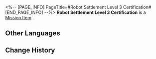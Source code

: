 <%-- [PAGE_INFO]
PageTitle=#Robot Settlement Level 3 Certification#
[END_PAGE_INFO] --%>
{{Item Infobox
|id          = 140036
|image       = Item Robot Settlement Level 3 Certification.png
|type        = Mission Item
|invCategory = Missions
|rarity      = 3
|effect      = 
|description = Level-3 certification for opening the entrance of the Robot Settlement. Only those who have obtained all three certification levels can gain permission to open the door.
}}
{{Description|''"Hey, ow! Ow, ow, ow... Can't this robot be more gentle with a pretty girl's hand?"''}}
'''Robot Settlement Level 3 Certification''' is a [[Mission Item]].

==Other Languages==
{{Other Languages
|en   = Robot Settlement Level 3 Certification
|zhs  = 机械聚落认证：3级
|zht  = 機械聚落認證：3級
|ja   = 機械集落認証：レベル3
|ko   = 기계 부락 인증: 3급
|es   = Certificación de nivel 3 del asentamiento robot
|fr   = Certification de niveau&nbsp;3 de la Colonie de robots
|ru   = Сертификация III Поселения роботов
|th   = ตรารับรอง Robot Settlement: ขั้นที่ 3
|vi   = Chứng Nhận Trụ Sở Máy Móc Cấp 3
|de   = Zertifizierung der Robotersiedlung: Stufe 3
|id   = Sertifikasi Robot Settlement Level 3
|pt   = Certificado de Assentamento de Robôs - 3
}}

==Change History==
{{Change History|1.0}}